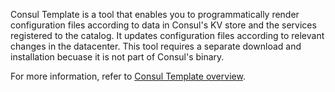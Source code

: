 Consul Template is a tool that enables you to programmatically render configuration files according to data in Consul's KV store and the services registered to the catalog. It updates configuration files according to relevant changes in the datacenter. This tool requires a separate download and installation becuase it is not part of Consul's binary.

For more information, refer to [Consul Template overview](//consul/docs/automate/consul-template).